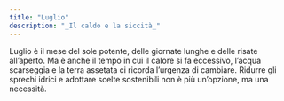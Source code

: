 ```yaml
---
title: "Luglio"
description: "_Il caldo e la siccità_"
---
```


Luglio è il mese del sole potente, delle giornate lunghe e delle risate all’aperto. Ma è anche il tempo in cui il calore si fa eccessivo, l’acqua scarseggia e la terra assetata ci ricorda l’urgenza di cambiare. Ridurre gli sprechi idrici e adottare scelte sostenibili non è più un’opzione, ma una necessità.